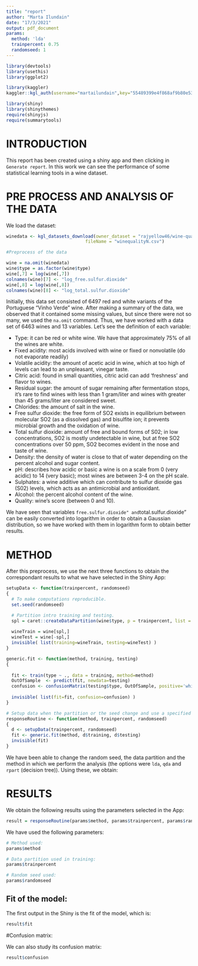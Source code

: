 ```yaml
---
title: "report"
author: "Marta Ilundain"
date: "17/3/2021"
output: pdf_document
params: 
  method: 'lda'
  trainpercent: 0.75
  randomseed: 1
---
```


```r
library(devtools)
library(usethis)
library(ggplot2)

library(kaggler)
kaggler::kgl_auth(username="martailundain",key="55489399e4f868af9b80e535ef1ab841")

library(shiny)
library(shinythemes)
require(shinyjs)
require(summarytools)
```

# INTRODUCTION

This report has been created using a shiny app and then clicking in ``Generate report``. In this work we can see the performance of some statistical learning tools in a wine dataset. 

# PRE PROCESS AND ANALYSIS OF THE DATA

We load the dataset:

```r
winedata <- kgl_datasets_download(owner_dataset = "rajyellow46/wine-quality", 
                              fileName = "winequalityN.csv")

#Preprocess of the data

wine = na.omit(winedata)
wine$type = as.factor(wine$type)
wine[,7] = log(wine[,7])
colnames(wine)[7] <- "log_free.sulfur.dioxide"
wine[,8] = log(wine[,8])
colnames(wine)[8] <- "log_total.sulfur.dioxide"
```

Initially, this data set consisted of 6497 red and white variants of the Portuguese "Vinho Verde" wine. After making a summary of the data, we observed that it contained some missing values, but since there were not so many, we used the ``na.omit`` command. Thus, we have worked with a data set of 6463 wines and 13 variables. Let's see the definition of each variable:

- Type: it can be red or white wine. We have that approximately 75$\%$ of all the wines are white.
- Fixed acidity: most acids involved with wine or fixed or nonvolatile (do not evaporate readily)
- Volatile acidity: the amount of acetic acid in wine, which at too high of levels can lead to an unpleasant, vinegar taste.
- Citric acid: found in small quantities, citric acid can add 'freshness' and flavor to wines.
- Residual sugar: the amount of sugar remaining after fermentation stops, it's rare to find wines with less than 1 gram/liter and wines with greater than 45 grams/liter are considered sweet.
- Chlorides: the amount of salt in the wine.
- Free sulfur dioxide: the free form of SO2 exists in equilibrium between molecular SO2 (as a dissolved gas) and bisulfite ion; it prevents microbial growth and the oxidation of wine.
- Total sulfur dioxide: amount of free and bound forms of S02; in low concentrations, SO2 is mostly undetectable in wine, but at free SO2 concentrations over 50 ppm, SO2 becomes evident in the nose and taste of wine.
- Density: the density of water is close to that of water depending on the percent alcohol and sugar content.
- pH: describes how acidic or basic a wine is on a scale from 0 (very acidic) to 14 (very basic); most wines are between 3-4 on the pH scale.
- Sulphates: a wine additive which can contribute to sulfur dioxide gas (S02) levels, which acts as an antimicrobial and antioxidant.
- Alcohol: the percent alcohol content of the wine.
- Quality: wine's score (between 0 and 10).

We have seen that variables ``free.sulfur.dioxide" and ``total.sulfur.dioxide" can be easily converted into logarithm in order to obtain a Gaussian distribution, so we have worked with them in logarithm form to obtain better results.

# METHOD

After this preprocess, we use the next three functions to obtain the correspondant results to what we have selected in the Shiny App:

```r
setupData <- function(trainpercent, randomseed)
{
  # To make computations reproducible.
  set.seed(randomseed)

  # Partition intro training and testing.
  spl = caret::createDataPartition(wine$type, p = trainpercent, list = FALSE)  # 80% for training
  
  wineTrain = wine[spl,]
  wineTest = wine[-spl,]
  invisible( list(training=wineTrain, testing=wineTest) )
}

generic.fit <- function(method, training, testing)
{
  
  fit <- train(type ~ ., data = training, method=method)
  OutOfSample  <- predict(fit, newdata=testing)
  confusion <- confusionMatrix(testing$type, OutOfSample, positive='white')
  
  invisible( list(fit=fit, confusion=confusion) )
}

# Setup data when the partition or the seed change and use a specified method.
responseRoutine <- function(method, trainpercent, randomseed)
{
  d <- setupData(trainpercent, randomseed)
  fit <- generic.fit(method, d$training, d$testing)
  invisible(fit)
}
```

We have been able to change the random seed, the data partition and the method in which we perform the analysis (the options were ``lda``, ``qda`` and ``rpart`` (decision tree)). Using these, we obtain:

# RESULTS

We obtain the following results using the parameters selected in the App:

```r
result = responseRoutine(params$method, params$trainpercent, params$randomseed)
```

We have used the following parameters:

```r
# Method used:
params$method
```

```r
# Data partition used in training:
params$trainpercent
```

```r
# Random seed used:
params$randomseed
```




## Fit of the model:

The first output in the Shiny is the fit of the model, which is:

```r
result$fit
```

#Confusion matrix:

We can also study its confusion matrix:

```r
result$confusion
```



